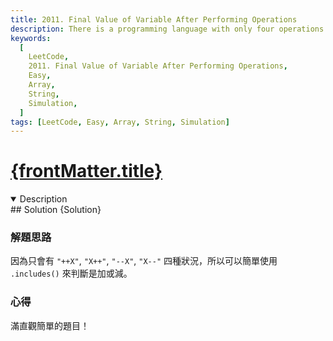 ```yaml
---
title: 2011. Final Value of Variable After Performing Operations
description: There is a programming language with only four operations and one variable X. Given an array of strings operations containing a list of operations, return the final value of X after performing all the operations.
keywords:
  [
    LeetCode,
    2011. Final Value of Variable After Performing Operations,
    Easy,
    Array,
    String,
    Simulation,
  ]
tags: [LeetCode, Easy, Array, String, Simulation]
---
```


# [{frontMatter.title}](https://leetcode.com/problems/final-value-of-variable-after-performing-operations/)


<DifficultyBadge difficulty="Easy" />

<Tabs>
  <TabItem value="description" label="題目描述" default>
    <details open>
      <summary>Description</summary>
        <Description />
        <Examples />
    </details> 
  </TabItem>

  <TabItem value="solution" label="解答">
   ## Solution
    <CodeBlock language="js">{Solution}</CodeBlock>
  </TabItem>
</Tabs>

### 解題思路

因為只會有 `"++X"`, `"X++"`, `"--X"`, `"X--"` 四種狀況，所以可以簡單使用 `.includes()` 來判斷是加或減。

### 心得

滿直觀簡單的題目！
